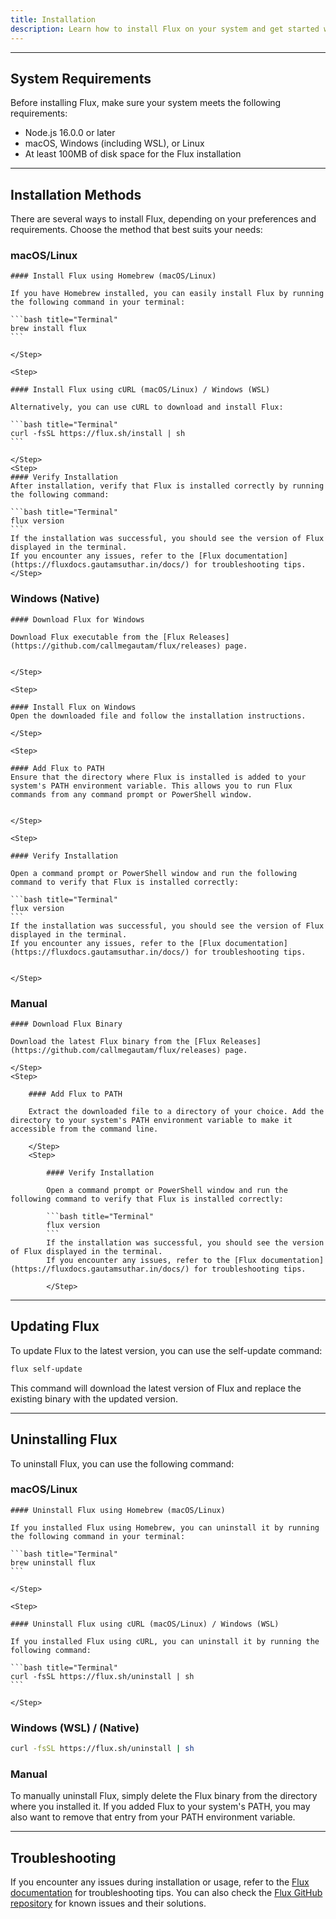 ```yaml
---
title: Installation
description: Learn how to install Flux on your system and get started with package management.
---
```



---

## System Requirements

Before installing Flux, make sure your system meets the following requirements:

-   Node.js 16.0.0 or later
-   macOS, Windows (including WSL), or Linux
-   At least 100MB of disk space for the Flux installation

---

## Installation Methods

There are several ways to install Flux, depending on your preferences and requirements. Choose the method that best suits your needs:

### macOS/Linux

<Steps>
    <Step>

    #### Install Flux using Homebrew (macOS/Linux)

    If you have Homebrew installed, you can easily install Flux by running the following command in your terminal:

    ```bash title="Terminal"
    brew install flux
    ```

    </Step>

    <Step>

    #### Install Flux using cURL (macOS/Linux) / Windows (WSL)

    Alternatively, you can use cURL to download and install Flux:

    ```bash title="Terminal"
    curl -fsSL https://flux.sh/install | sh
    ```

    </Step>
    <Step>
    #### Verify Installation
    After installation, verify that Flux is installed correctly by running the following command:

    ```bash title="Terminal"
    flux version
    ```
    If the installation was successful, you should see the version of Flux displayed in the terminal.
    If you encounter any issues, refer to the [Flux documentation](https://fluxdocs.gautamsuthar.in/docs/) for troubleshooting tips.
    </Step>

</Steps>

### Windows (Native)

<Steps>
    <Step>
    
    #### Download Flux for Windows
    
    Download Flux executable from the [Flux Releases](https://github.com/callmegautam/flux/releases) page. 
    
    
    </Step>

    <Step>

    #### Install Flux on Windows
    Open the downloaded file and follow the installation instructions.

    </Step>

    <Step>

    #### Add Flux to PATH
    Ensure that the directory where Flux is installed is added to your system's PATH environment variable. This allows you to run Flux commands from any command prompt or PowerShell window.


    </Step>

    <Step>

    #### Verify Installation

    Open a command prompt or PowerShell window and run the following command to verify that Flux is installed correctly:

    ```bash title="Terminal"
    flux version
    ```
    If the installation was successful, you should see the version of Flux displayed in the terminal.
    If you encounter any issues, refer to the [Flux documentation](https://fluxdocs.gautamsuthar.in/docs/) for troubleshooting tips.


    </Step>

</Steps>

### Manual

<Steps>
    <Step>

    #### Download Flux Binary

    Download the latest Flux binary from the [Flux Releases](https://github.com/callmegautam/flux/releases) page.

    </Step>
    <Step>

        #### Add Flux to PATH

        Extract the downloaded file to a directory of your choice. Add the directory to your system's PATH environment variable to make it accessible from the command line.

        </Step>
        <Step>

            #### Verify Installation

            Open a command prompt or PowerShell window and run the following command to verify that Flux is installed correctly:

            ```bash title="Terminal"
            flux version
            ```
            If the installation was successful, you should see the version of Flux displayed in the terminal.
            If you encounter any issues, refer to the [Flux documentation](https://fluxdocs.gautamsuthar.in/docs/) for troubleshooting tips.

            </Step>

</Steps>

---

## Updating Flux

To update Flux to the latest version, you can use the self-update command:

```bash title="Terminal"
flux self-update
```

This command will download the latest version of Flux and replace the existing binary with the updated version.

---

## Uninstalling Flux

To uninstall Flux, you can use the following command:

### macOS/Linux

<Steps>
    <Step>

    #### Uninstall Flux using Homebrew (macOS/Linux)

    If you installed Flux using Homebrew, you can uninstall it by running the following command in your terminal:

    ```bash title="Terminal"
    brew uninstall flux
    ```

    </Step>

    <Step>

    #### Uninstall Flux using cURL (macOS/Linux) / Windows (WSL)

    If you installed Flux using cURL, you can uninstall it by running the following command:

    ```bash title="Terminal"
    curl -fsSL https://flux.sh/uninstall | sh
    ```

    </Step>

</Steps>

### Windows (WSL) / (Native)

```bash title="Terminal"
curl -fsSL https://flux.sh/uninstall | sh
```

### Manual

To manually uninstall Flux, simply delete the Flux binary from the directory where you installed it. If you added Flux to your system's PATH, you may also want to remove that entry from your PATH environment variable.

---

## Troubleshooting

If you encounter any issues during installation or usage, refer to the [Flux documentation](https://fluxdocs.gautamsuthar.in/docs/) for troubleshooting tips. You can also check the [Flux GitHub repository](https://github.com/callmegautam/flux/issues) for known issues and their solutions.
